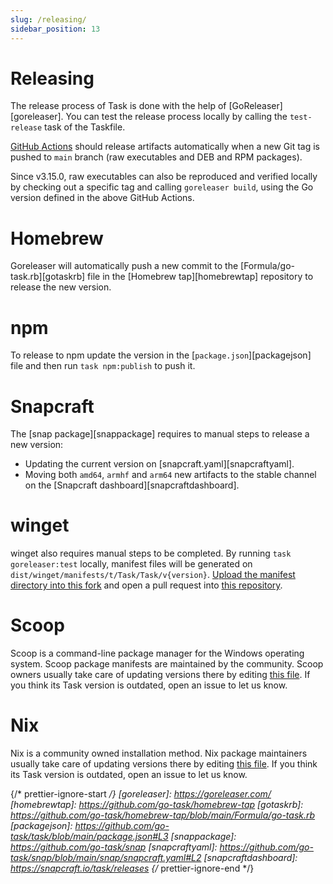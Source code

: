 ```yaml
---
slug: /releasing/
sidebar_position: 13
---
```


# Releasing

The release process of Task is done with the help of [GoReleaser][goreleaser].
You can test the release process locally by calling the `test-release` task of
the Taskfile.

[GitHub Actions](https://github.com/go-task/task/actions) should release
artifacts automatically when a new Git tag is pushed to `main` branch (raw
executables and DEB and RPM packages).

Since v3.15.0, raw executables can also be reproduced and verified locally by
checking out a specific tag and calling `goreleaser build`, using the Go version
defined in the above GitHub Actions.

# Homebrew

Goreleaser will automatically push a new commit to the
[Formula/go-task.rb][gotaskrb] file in the [Homebrew tap][homebrewtap]
repository to release the new version.

# npm

To release to npm update the version in the [`package.json`][packagejson] file
and then run `task npm:publish` to push it.

# Snapcraft

The [snap package][snappackage] requires to manual steps to release a new
version:

- Updating the current version on [snapcraft.yaml][snapcraftyaml].
- Moving both `amd64`, `armhf` and `arm64` new artifacts to the stable channel
  on the [Snapcraft dashboard][snapcraftdashboard].

# winget

winget also requires manual steps to be completed. By running
`task goreleaser:test` locally, manifest files will be generated on
`dist/winget/manifests/t/Task/Task/v{version}`.
[Upload the manifest directory into this fork](https://github.com/go-task/winget-pkgs/tree/master/manifests/t/Task/Task)
and open a pull request into
[this repository](https://github.com/microsoft/winget-pkgs).

# Scoop

Scoop is a command-line package manager for the Windows operating system. Scoop
package manifests are maintained by the community. Scoop owners usually take
care of updating versions there by editing
[this file](https://github.com/ScoopInstaller/Main/blob/master/bucket/task.json).
If you think its Task version is outdated, open an issue to let us know.

# Nix

Nix is a community owned installation method. Nix package maintainers usually
take care of updating versions there by editing
[this file](https://github.com/NixOS/nixpkgs/blob/nixos-unstable/pkgs/by-name/go/go-task/package.nix).
If you think its Task version is outdated, open an issue to let us know.

{/* prettier-ignore-start */}
[goreleaser]: https://goreleaser.com/
[homebrewtap]: https://github.com/go-task/homebrew-tap
[gotaskrb]: https://github.com/go-task/homebrew-tap/blob/main/Formula/go-task.rb
[packagejson]: https://github.com/go-task/task/blob/main/package.json#L3
[snappackage]: https://github.com/go-task/snap
[snapcraftyaml]: https://github.com/go-task/snap/blob/main/snap/snapcraft.yaml#L2
[snapcraftdashboard]: https://snapcraft.io/task/releases
{/* prettier-ignore-end */}
